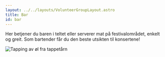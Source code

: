 ```yaml
---
layout: ../../layouts/VolunteerGroupLayout.astro
title: Bar
id: bar
---
```


Her betjener du baren i teltet eller serverer mat på festivalområdet, enkelt og greit. Som bartender får du den beste utsikten til konsertene!

<img
  src="/frivillig/agathe-tapper-ol.jpg"
  alt="Tapping av øl fra tappetårn"
  class="rounded-lg shadow-lg"
/>
